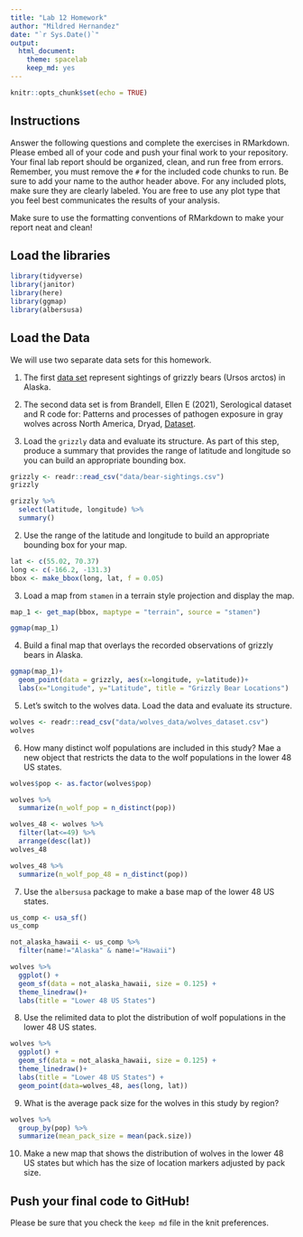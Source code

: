 ```yaml
---
title: "Lab 12 Homework"
author: "Mildred Hernandez"
date: "`r Sys.Date()`"
output:
  html_document: 
    theme: spacelab
    keep_md: yes
---
```


```r
knitr::opts_chunk$set(echo = TRUE)
```

## Instructions
Answer the following questions and complete the exercises in RMarkdown. Please embed all of your code and push your final work to your repository. Your final lab report should be organized, clean, and run free from errors. Remember, you must remove the `#` for the included code chunks to run. Be sure to add your name to the author header above. For any included plots, make sure they are clearly labeled. You are free to use any plot type that you feel best communicates the results of your analysis.  

Make sure to use the formatting conventions of RMarkdown to make your report neat and clean!  

## Load the libraries
```r
library(tidyverse)
library(janitor)
library(here)
library(ggmap)
library(albersusa)
``` 

## Load the Data
We will use two separate data sets for this homework.  

1. The first [data set](https://rcweb.dartmouth.edu/~f002d69/workshops/index_rspatial.html) represent sightings of grizzly bears (Ursos arctos) in Alaska.  
2. The second data set is from Brandell, Ellen E (2021), Serological dataset and R code for: Patterns and processes of pathogen exposure in gray wolves across North America, Dryad, [Dataset](https://doi.org/10.5061/dryad.5hqbzkh51).  

1. Load the `grizzly` data and evaluate its structure. As part of this step, produce a summary that provides the range of latitude and longitude so you can build an appropriate bounding box.
```r
grizzly <- readr::read_csv("data/bear-sightings.csv")
grizzly
```

```r
grizzly %>% 
  select(latitude, longitude) %>% 
  summary()
```

2. Use the range of the latitude and longitude to build an appropriate bounding box for your map.
```r
lat <- c(55.02, 70.37)
long <- c(-166.2, -131.3)
bbox <- make_bbox(long, lat, f = 0.05)
```

3. Load a map from `stamen` in a terrain style projection and display the map.
```r
map_1 <- get_map(bbox, maptype = "terrain", source = "stamen")
```

```r
ggmap(map_1)
```

4. Build a final map that overlays the recorded observations of grizzly bears in Alaska.
```r
ggmap(map_1)+
  geom_point(data = grizzly, aes(x=longitude, y=latitude))+
  labs(x="Longitude", y="Latitude", title = "Grizzly Bear Locations")
```

5. Let's switch to the wolves data. Load the data and evaluate its structure.
```r
wolves <- readr::read_csv("data/wolves_data/wolves_dataset.csv")
wolves
```

6. How many distinct wolf populations are included in this study? Mae a new object that restricts the data to the wolf populations in the lower 48 US states.
```r
wolves$pop <- as.factor(wolves$pop)
```

```r
wolves %>%
  summarize(n_wolf_pop = n_distinct(pop))
```

```r
wolves_48 <- wolves %>%
  filter(lat<=49) %>%
  arrange(desc(lat))
wolves_48
```
```r
wolves_48 %>%
  summarize(n_wolf_pop_48 = n_distinct(pop))
```

7. Use the `albersusa` package to make a base map of the lower 48 US states.
```r
us_comp <- usa_sf()
us_comp
```

```r
not_alaska_hawaii <- us_comp %>%
  filter(name!="Alaska" & name!="Hawaii") 
```

```r
wolves %>% 
  ggplot() + 
  geom_sf(data = not_alaska_hawaii, size = 0.125) + 
  theme_linedraw()+
  labs(title = "Lower 48 US States")
```
8. Use the relimited data to plot the distribution of wolf populations in the lower 48 US states.
```r
wolves %>% 
  ggplot() + 
  geom_sf(data = not_alaska_hawaii, size = 0.125) + 
  theme_linedraw()+
  labs(title = "Lower 48 US States") +
  geom_point(data=wolves_48, aes(long, lat))
```

9. What is the average pack size for the wolves in this study by region?
```r
wolves %>%
  group_by(pop) %>%
  summarize(mean_pack_size = mean(pack.size))
```

10. Make a new map that shows the distribution of wolves in the lower 48 US states but which has the size of location markers adjusted by pack size.


## Push your final code to GitHub!
Please be sure that you check the `keep md` file in the knit preferences. 